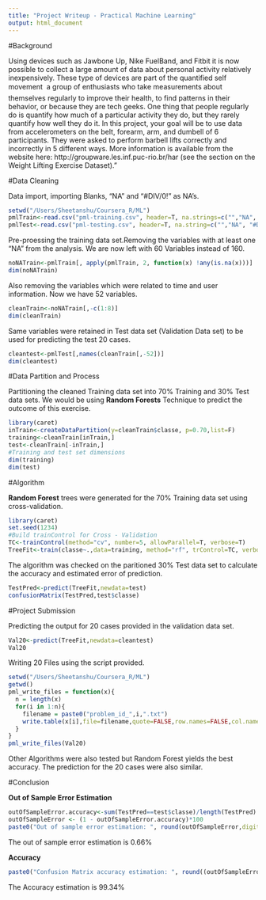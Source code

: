 ```yaml
---
title: "Project Writeup - Practical Machine Learning"
output: html_document
---
```


#Background

Using devices such as Jawbone Up, Nike FuelBand, and Fitbit it is now possible to collect a large amount of data about personal activity relatively inexpensively. These type of devices are part of the quantified self movement  a group of enthusiasts who take measurements about themselves regularly to improve their health, to find patterns in their behavior, or because they are tech geeks. One thing that people regularly do is quantify how much of a particular activity they do, but they rarely quantify how well they do it. In this project, your goal will be to use data from accelerometers on the belt, forearm, arm, and dumbell of 6 participants. They were asked to perform barbell lifts correctly and incorrectly in 5 different ways. More information is available from the website here: http://groupware.les.inf.puc-rio.br/har (see the section on the Weight Lifting Exercise Dataset)."

#Data Cleaning

Data import, importing Blanks, "NA" and "#DIV/0!" as NA's.
```r
setwd("/Users/Sheetanshu/Coursera_R/ML")
pmlTrain<-read.csv("pml-training.csv", header=T, na.strings=c("","NA", "#DIV/0!"))
pmlTest<-read.csv("pml-testing.csv", header=T, na.string=c("","NA", "#DIV/0!"))
```

Pre-proessing the training data set.Removing the variables with at least one "NA" from the analysis. We are now left with 60 Variables instead of 160.
```r
noNATrain<-pmlTrain[, apply(pmlTrain, 2, function(x) !any(is.na(x)))] 
dim(noNATrain)
```

Also removing the variables which were related to time and user information. Now we have 52 variables.
```r
cleanTrain<-noNATrain[,-c(1:8)]
dim(cleanTrain)
```

Same variables were retained in Test data set (Validation Data set) to be used for predicting the test 20 cases.
```r
cleantest<-pmlTest[,names(cleanTrain[,-52])]
dim(cleantest)
```

#Data Partition and Process

Partitioning the cleaned Training data set into 70% Training and 30% Test data sets.
We would be using **Random Forests** Technique to predict the outcome of this exercise.

```r
library(caret)
inTrain<-createDataPartition(y=cleanTrain$classe, p=0.70,list=F)
training<-cleanTrain[inTrain,] 
test<-cleanTrain[-inTrain,] 
#Training and test set dimensions
dim(training)
dim(test)
```

#Algorithm

**Random Forest** trees were generated for the 70% Training data set
using cross-validation. 

```r
library(caret)
set.seed(1234)
#Build trainControl for Cross - Validation
TC<-trainControl(method="cv", number=5, allowParallel=T, verbose=T)
TreeFit<-train(classe~.,data=training, method="rf", trControl=TC, verbose=F)
```

The algorithm was checked on the paritioned 30% Test data set to calculate the accuracy and estimated error of prediction.
```r
TestPred<-predict(TreeFit,newdata=test)
confusionMatrix(TestPred,test$classe)
```

#Project Submission

Predicting the output for 20 cases provided in the validation data set.
```r
Val20<-predict(TreeFit,newdata=cleantest)
Val20
```

Writing 20 Files using the script provided.
```r
setwd("/Users/Sheetanshu/Coursera_R/ML")
getwd()
pml_write_files = function(x){
  n = length(x)
  for(i in 1:n){
    filename = paste0("problem_id_",i,".txt")
    write.table(x[i],file=filename,quote=FALSE,row.names=FALSE,col.names=FALSE)
  }
}
pml_write_files(Val20)
```

Other Algorithms were also tested but Random Forest yields the best accuracy. The prediction for the 20 cases were also similar.

#Conclusion

**Out of Sample Error Estimation**
```r
outOfSampleError.accuracy<-sum(TestPred==test$classe)/length(TestPred)
outOfSampleError <- (1 - outOfSampleError.accuracy)*100
paste0("Out of sample error estimation: ", round(outOfSampleError,digits=2),"%")
```
The out of sample error estimation is 0.66%


**Accuracy**
```r
paste0("Confusion Matrix accuracy estimation: ", round((outOfSampleError.accuracy)*100,digits=2),"%")
```

The Accuracy estimation is 99.34%